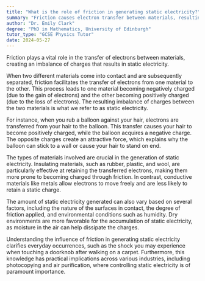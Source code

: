 ```yaml
---
title: "What is the role of friction in generating static electricity?"
summary: "Friction causes electron transfer between materials, resulting in a charge imbalance that produces static electricity."
author: "Dr. Emily Clark"
degree: "PhD in Mathematics, University of Edinburgh"
tutor_type: "GCSE Physics Tutor"
date: 2024-05-27
---
```


Friction plays a vital role in the transfer of electrons between materials, creating an imbalance of charges that results in static electricity.

When two different materials come into contact and are subsequently separated, friction facilitates the transfer of electrons from one material to the other. This process leads to one material becoming negatively charged (due to the gain of electrons) and the other becoming positively charged (due to the loss of electrons). The resulting imbalance of charges between the two materials is what we refer to as static electricity.

For instance, when you rub a balloon against your hair, electrons are transferred from your hair to the balloon. This transfer causes your hair to become positively charged, while the balloon acquires a negative charge. The opposite charges create an attractive force, which explains why the balloon can stick to a wall or cause your hair to stand on end.

The types of materials involved are crucial in the generation of static electricity. Insulating materials, such as rubber, plastic, and wool, are particularly effective at retaining the transferred electrons, making them more prone to becoming charged through friction. In contrast, conductive materials like metals allow electrons to move freely and are less likely to retain a static charge.

The amount of static electricity generated can also vary based on several factors, including the nature of the surfaces in contact, the degree of friction applied, and environmental conditions such as humidity. Dry environments are more favorable for the accumulation of static electricity, as moisture in the air can help dissipate the charges.

Understanding the influence of friction in generating static electricity clarifies everyday occurrences, such as the shock you may experience when touching a doorknob after walking on a carpet. Furthermore, this knowledge has practical implications across various industries, including photocopying and air purification, where controlling static electricity is of paramount importance.
    